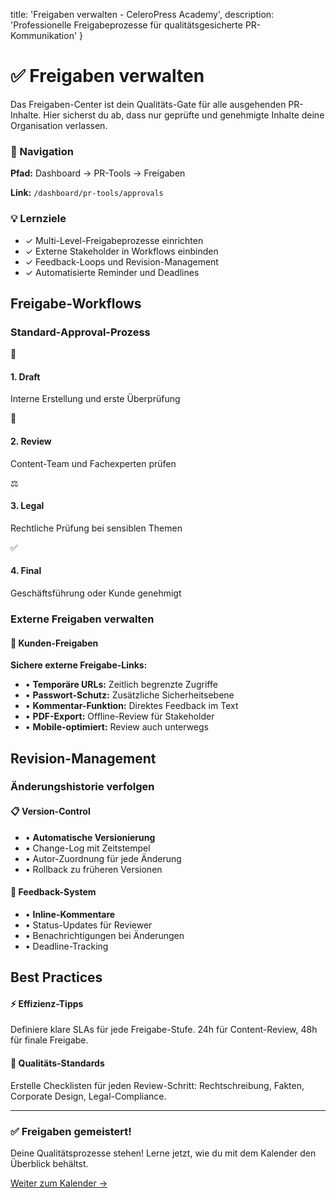   title: 'Freigaben verwalten - CeleroPress Academy',
  description: 'Professionelle Freigabeprozesse für qualitätsgesicherte PR-Kommunikation'
}

# ✅ Freigaben verwalten

Das Freigaben-Center ist dein Qualitäts-Gate für alle ausgehenden PR-Inhalte. Hier sicherst du ab, dass nur geprüfte und genehmigte Inhalte deine Organisation verlassen.

<div className="not-prose bg-blue-50 border border-blue-200 rounded-lg p-6 my-8">
  <h3 className="text-lg font-semibold text-blue-900 mb-2">📍 Navigation</h3>
  <p className="text-blue-700 mb-2">
    <strong>Pfad:</strong> Dashboard → PR-Tools → Freigaben
  </p>
  <p className="text-blue-700">
    <strong>Link:</strong> <code>/dashboard/pr-tools/approvals</code>
  </p>
</div>

<div className="not-prose bg-green-50 border border-green-200 rounded-lg p-6 my-8">
  <h3 className="text-lg font-semibold text-green-900 mb-2">💡 Lernziele</h3>
  <ul className="space-y-2 text-green-700">
    <li>✓ Multi-Level-Freigabeprozesse einrichten</li>
    <li>✓ Externe Stakeholder in Workflows einbinden</li>
    <li>✓ Feedback-Loops und Revision-Management</li>
    <li>✓ Automatisierte Reminder und Deadlines</li>
  </ul>
</div>

## Freigabe-Workflows

### Standard-Approval-Prozess

<div className="not-prose grid grid-cols-1 md:grid-cols-4 gap-4 my-8">
  <div className="bg-blue-50 border border-blue-200 rounded-lg p-4 text-center">
    <div className="text-2xl mb-2">📝</div>
    <h4 className="font-semibold text-blue-900 mb-2">1. Draft</h4>
    <p className="text-blue-700 text-sm">Interne Erstellung und erste Überprüfung</p>
  </div>
  <div className="bg-yellow-50 border border-yellow-200 rounded-lg p-4 text-center">
    <div className="text-2xl mb-2">👀</div>
    <h4 className="font-semibold text-yellow-900 mb-2">2. Review</h4>
    <p className="text-yellow-700 text-sm">Content-Team und Fachexperten prüfen</p>
  </div>
  <div className="bg-purple-50 border border-purple-200 rounded-lg p-4 text-center">
    <div className="text-2xl mb-2">⚖️</div>
    <h4 className="font-semibold text-purple-900 mb-2">3. Legal</h4>
    <p className="text-purple-700 text-sm">Rechtliche Prüfung bei sensiblen Themen</p>
  </div>
  <div className="bg-green-50 border border-green-200 rounded-lg p-4 text-center">
    <div className="text-2xl mb-2">✅</div>
    <h4 className="font-semibold text-green-900 mb-2">4. Final</h4>
    <p className="text-green-700 text-sm">Geschäftsführung oder Kunde genehmigt</p>
  </div>
</div>

### Externe Freigaben verwalten

<div className="not-prose bg-gradient-to-r from-orange-50 to-red-50 rounded-lg p-6 my-6">
  <h4 className="text-orange-900 font-semibold mb-3">🤝 Kunden-Freigaben</h4>
  
  **Sichere externe Freigabe-Links:**
  <ul className="text-orange-700 space-y-2">
    <li>• <strong>Temporäre URLs:</strong> Zeitlich begrenzte Zugriffe</li>
    <li>• <strong>Passwort-Schutz:</strong> Zusätzliche Sicherheitsebene</li>
    <li>• <strong>Kommentar-Funktion:</strong> Direktes Feedback im Text</li>
    <li>• <strong>PDF-Export:</strong> Offline-Review für Stakeholder</li>
    <li>• <strong>Mobile-optimiert:</strong> Review auch unterwegs</li>
  </ul>
</div>

## Revision-Management

### Änderungshistorie verfolgen

<div className="not-prose grid grid-cols-1 md:grid-cols-2 gap-6 my-8">
  <div className="bg-blue-50 border border-blue-200 rounded-lg p-6">
    <h4 className="text-lg font-semibold text-blue-900 mb-3">📋 Version-Control</h4>
    <ul className="space-y-2 text-blue-700 text-sm">
      <li>• <strong>Automatische Versionierung</strong></li>
      <li>• Change-Log mit Zeitstempel</li>
      <li>• Autor-Zuordnung für jede Änderung</li>
      <li>• Rollback zu früheren Versionen</li>
    </ul>
  </div>
  <div className="bg-green-50 border border-green-200 rounded-lg p-6">
    <h4 className="text-lg font-semibold text-green-900 mb-3">💬 Feedback-System</h4>
    <ul className="space-y-2 text-green-700 text-sm">
      <li>• <strong>Inline-Kommentare</strong></li>
      <li>• Status-Updates für Reviewer</li>
      <li>• Benachrichtigungen bei Änderungen</li>
      <li>• Deadline-Tracking</li>
    </ul>
  </div>
</div>

## Best Practices

<div className="not-prose space-y-4 my-8">
  <div className="bg-white border-l-4 border-blue-500 p-4">
    <h4 className="font-semibold text-gray-900 mb-1">⚡ Effizienz-Tipps</h4>
    <p className="text-gray-600 text-sm">
      Definiere klare SLAs für jede Freigabe-Stufe. 24h für Content-Review, 48h für finale Freigabe.
    </p>
  </div>
  
  <div className="bg-white border-l-4 border-green-500 p-4">
    <h4 className="font-semibold text-gray-900 mb-1">🎯 Qualitäts-Standards</h4>
    <p className="text-gray-600 text-sm">
      Erstelle Checklisten für jeden Review-Schritt: Rechtschreibung, Fakten, Corporate Design, Legal-Compliance.
    </p>
  </div>
</div>

---

<div className="not-prose bg-gradient-to-r from-blue-50 to-indigo-50 rounded-lg p-8 my-8 text-center">
  <h3 className="text-2xl font-bold text-gray-900 mb-4">
    ✅ Freigaben gemeistert!
  </h3>
  <p className="text-gray-600 mb-6">
    Deine Qualitätsprozesse stehen! Lerne jetzt, wie du mit dem Kalender den Überblick behältst.
  </p>
  <a 
    href="/dashboard/academy/documentation/handbuch/pr-tools/kalender"
    className="inline-flex items-center px-6 py-3 border border-transparent text-base font-medium rounded-lg shadow-sm text-white bg-blue-600 hover:bg-blue-700 focus:outline-none focus:ring-2 focus:ring-offset-2 focus:ring-blue-500 transition-all duration-200"
  >
    Weiter zum Kalender →
  </a>
</div>